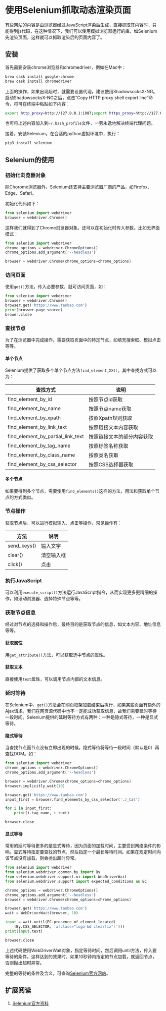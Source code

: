 # 使用Selenium抓取动态渲染页面 {#selenium}

有些网站的内容是由浏览器经过JavaScript渲染后生成，直接抓取其内容时，只能得到js代码，在这种情况下，我们可以使用模拟浏览器运行的库，如Selenium先渲染页面，这样就可以抓取渲染后的页面内容了。

## 安装

首先需要安装chrome浏览器和chromedriver，例如在Mac中：

```bash
brew cask install google-chrome
brew cask install chromedriver
```

上面的操作，如果出现超时，就需要设置代理，建议使用ShadowsocksX-NG。启动ShadowsocksX-NG之后，点击“Copy HTTP proxy shell export line”命令，将可在终端中粘贴如下内容：

```bash
export http_proxy=http://127.0.0.1:1087;export https_proxy=http://127.0.0.1:1087;
```

也可将上述内容加入到`~/.bash_profile`文件，一劳永逸地解决终端代理问题。

接着，安装Selenium，在合适的python虚拟环境中，执行：

```bash
pip3 install selenium
```

## Selenium的使用

### 初始化浏览器对象

除Chorome浏览器外，Selenium还支持主要浏览器厂商的产品，如Firefox、Edge、Safari。

初始化代码如下：

```python
from selenium import webdriver
browser = webdriver.Chrome()
```

这样我们就得到了Chrome浏览器对象。还可以在初始化时传入参数，比如无界面模式：

```python
from selenium import webdriver
chrome_options = webdriver.ChromeOptions()
chrome_options.add_argument('--headless')

browser = webdriver.Chrome(chrome_options=chrome_options)
```

### 访问页面

使用`get()`方法，传入必要参数，就可访问页面，如：

```python
from selenium import webdriver
browser = webdriver.Chrome()
browser.get('https://www.taobao.com')
print(broswer.page_source)
brower.close
```

### 查找节点

为了在浏览器中完成操作，需要获取页面中的特定节点，如填充搜索框、模拟点击等等。

#### 单个节点

Selenium提供了获取多个单个节点方法`find_element_XX()`，其中查找方式可以为：

|             查找方式              |            说明            |
| --------------------------------- | -------------------------- |
| find_element_by_id                | 按照节点id获取             |
| find_element_by_name              | 按照节点name获取           |
| find_element_by_xpath             | 按照Xpath规则获取          |
| find_element_by_link_text         | 按照链接文本内容获取       |
| find_element_by_partial_link_text | 按照链接文本的部分内容获取 |
| find_element_by_tag_name          | 按照标签名称获取           |
| find_element_by_class_name        | 按照类名获取               |
| find_element_by_css_selector      | 按照CSS选择器获取          |

#### 多个节点

如果要得到多个节点，需要使用`find_elements()`这样的方法，用法和获取单个节点的方式类似。

### 节点操作

获取节点后，可以进行模拟输入、点击等操作，常见操作有：

|    方法     |    说明    |
| ----------- | ---------- |
| send_keys() | 输入文字   |
| clear()     | 清空输入框 |
| click()     | 点击       |

### 执行JavaScript

可以利用`execute_script()`方法运行JavaScript指令，从而实现更多更精细的操作，如滚动浏览器、选择特殊节点等等。

### 获取节点信息

经过对节点的选择和操作后，最终目的是获取节点的信息，如文本内容、地址信息等等。

#### 获取属性

用`get_attribute()`方法，可以获取选中节点的属性。

#### 获取文本

直接使用`text`属性，可以调用节点内部的文本信息。

### 延时等待

在Selenium中，`get()`方法会在网页框架加载结束后执行，如果某些页面有额外的Ajax请求，我们在网页源代码中也不一定能成功获取信息，故我们需要延时等待一段时间。Selenium提供的延时等待方式有两种：一种是隐式等待，一种是显式等待。

#### 隐式等待

当查找节点而节点没有立即出现的时候，隐式等待将等待一段时间（默认是0）再查找DOM。如：

```python
from selenium import webdriver
chrome_options = webdriver.ChromeOptions()
chrome_options.add_argument('--headless')

browser = webdriver.Chrome(chrome_options=chrome_options)
browser.implicitly_wait(10)

browser.get('https://www.taobao.com')
input_first = browser.find_elements_by_css_selector('.J_Cat')

for i in input_first:
    print(i.tag_name, i.text)

browser.close
```

#### 显式等待

常用的延时等待更多的是显式等待，因为页面的加载时间，主要受到网络条件的影响。显式等待指定要查找的节点，然后指定一个最长等待时间。如果在规定时间内该节点没有加载，则会抛出超时异常。

```python
from selenium import webdriver
from selenium.webdriver.common.by import By
from selenium.webdriver.support.ui import WebDriverWait
from selenium.webdriver.support import expected_conditions as EC

chrome_options = webdriver.ChromeOptions()
chrome_options.add_argument('--headless')
browser = webdriver.Chrome(chrome_options=chrome_options)

browser.get('https://www.taobao.com')
wait = WebDriverWait(browser, 10)

input = wait.until(EC.presence_of_element_located(
    (By.CSS_SELECTOR, 'a[class="logo-bd clearfix"]')))
print(input.text)

browser.close
```

上述代码使用WebDriverWait对象，指定等待时间，然后调用until方法，传入要等待的条件。这样达到的效果时，如果10秒钟内指定的节点加载，就返回节点，否则抛出超时异常。

完整的等待的条件及含义，可查询[Selenium官方网站](https://www.seleniumhq.org/docs/03_webdriver.jsp)。

## 扩展阅读

1. [Selenium官方资料](https://www.seleniumhq.org/docs/03_webdriver.jsp)
